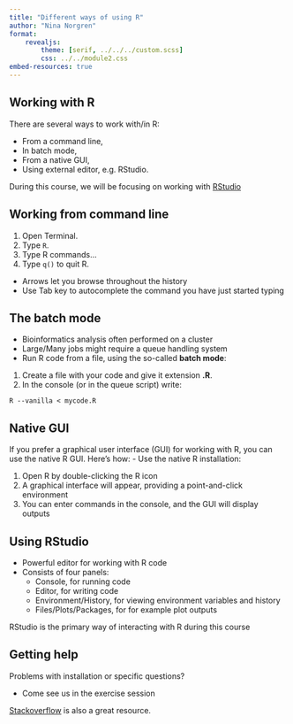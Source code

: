 ```yaml
---
title: "Different ways of using R"
author: "Nina Norgren"
format: 
    revealjs:
        theme: [serif, ../../../custom.scss]
        css: ../../module2.css
embed-resources: true
---
```


## Working with R

There are several ways to work with/in R:

- From a command line,
- In batch mode,
- From a native GUI,
- Using external editor, e.g. RStudio.

During this course, we will be focusing on working with [RStudio](https://www.rstudio.com)


## Working from command line

1. Open Terminal.
2. Type `R`.
3. Type R commands...
4. Type `q()` to quit R.

- Arrows let you browse throughout the history
- Use Tab key to autocomplete the command you have just started typing


## The batch mode

- Bioinformatics analysis often performed on a cluster
- Large/Many jobs might require a queue handling system
- Run R code from a file, using the so-called **batch mode**:

1. Create a file with your code and give it extension **.R**.
2. In the console (or in the queue script) write:  

`R --vanilla < mycode.R`

## Native GUI

If you prefer a graphical user interface (GUI) for working with R, you can use the native R GUI. Here's how:
- Use the native R installation:

1. Open R by double-clicking the R icon
2. A graphical interface will appear, providing a point-and-click environment
3. You can enter commands in the console, and the GUI will display outputs

## Using RStudio

- Powerful editor for working with R code
- Consists of four panels:
  - Console, for running code
  - Editor, for writing code
  - Environment/History, for viewing environment variables and history
  - Files/Plots/Packages, for for example plot outputs

RStudio is the primary way of interacting with R during this course

## Getting help

Problems with installation or specific questions?

- Come see us in the exercise session

[Stackoverflow](http://stackoverflow.com) is also a great resource.
